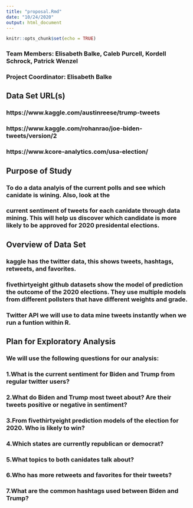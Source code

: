 ```yaml
---
title: "proposal.Rmd"
date: "10/24/2020"
output: html_document
---
```


```r
knitr::opts_chunk$set(echo = TRUE)
```

### Team Members:  Elisabeth Balke, Caleb Purcell, Kordell Schrock, Patrick Wenzel
### Project Coordinator: Elisabeth Balke

## Data Set URL(s)
### https://www.kaggle.com/austinreese/trump-tweets
###  https://www.kaggle.com/rohanrao/joe-biden-tweets/version/2
### https://www.kcore-analytics.com/usa-election/

## Purpose of Study
### To do a data analyis of the current polls and see which canidate is wining. Also, look at the 
### current sentiment of tweets for each canidate through data mining. This will help us discover which candidate is more likely to be approved for 2020 presidental elections.

## Overview of Data Set
### kaggle has the twitter data, this shows tweets, hashtags, retweets, and favorites.
### fivethirtyeight github datasets show the model of prediction the outcome of the 2020 elections. They use multiple models from different pollsters that have different weights and grade.
### Twitter API we will use to data mine tweets instantly when we run a funtion within R. 

## Plan for Exploratory Analysis
### We will use the following questions for our analysis:

### 1.What is the current sentiment for Biden and Trump from regular twitter users?
### 2.What do Biden and Trump most tweet about? Are their tweets positive or negative in sentiment? 
### 3.From fivethirtyeight prediction models of the election for 2020. Who is likely to win?
### 4.Which states are currently republican or democrat?
### 5.What topics to both canidates talk about?
### 6.Who has more retweets and favorites for their tweets?
### 7.What are the common hashtags used between Biden and Trump?
